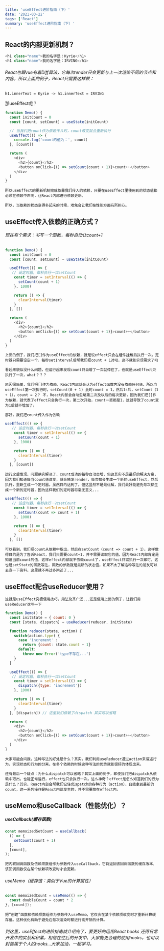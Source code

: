 ```yaml
---
title: 'useEffect进阶指南（下）'
date: '2021-03-22'
tags: ['React']
summary: 'useEffect进阶指南（下）'
---
```


## React的内部更新机制？

```js
<h1 class="name">我的名字是：Kyrie</h1>
<h1 class="name">我的名字是：IRVING</h1>
```

###### React也跟vue有着Diff算法，它每次render只会更新与上一次渲染不同的节点和内容，所以上面的例子，React只需要这样做：

`h1.innerText = Kyrie -> h1.innerText = IRVING`

那useEffect呢？

```js
function Demo() {
  const initCount = 0
  const [count, setCount] = useState(initCount)

  // 当我们把count作为依赖传入时，count改变就会重新执行
  useEffect(() => {
    console.log('count的值为：', count)
  }, [count])

  return (
    <div>
      <h2>{count}</h2>
      <button onClick={() => setCount(count + 1)}>count++</button>
    </div>
  )
}
```

`所以useEffect的更新机制完成依靠我们传入的依赖，只要在useEffect里使用到的状态值都必须在依赖中声明，让React内部进行依赖更新。`

`所以，当依赖的状态变得多起来的时候，难免会让我们在性能方面有所担心。`

## useEffect传入依赖的正确方式？

###### 现在有个需求：书写一个函数，每秒自动让count+1

```js
function Demo() {
  const initCount = 0
  const [count, setCount] = useState(initCount)

  useEffect(() => {
   // 设定时器，每秒执行一次setCount
    const timer = setInterval(() => {
      setCount(count + 1)
    }, 1000)

    return () => {
      clearInterval(timer)
    }
  }, [])

  return (
    <div>
      <h2>{count}</h2>
      <button onClick={() => setCount(count + 1)}>count++</button>
    </div>
  )
}
```

`上面的例子，我们把[]作为useEffect的依赖，就是说effect只会在组件挂载后执行一次。定时器只需要设定一个，每秒setInterval后帮我们把count + 1对吧，这不就能实现需求了吗`

`看起来貌似没什么问题，但运行起来发现count只自增了一次就停住了，也就是useEffect只执行了一次，what？？？`

`原因很简单，我们把[]作为依赖，React内部就会认为effect函数内没有依赖任何值，所以当useEffect第一次执行时，setCount(0 + 1) 此时count = 1，然后1s后，setCount（1 + 1），count = 2？ 不，React内部会自动忽略第二次及以后的每次更新，因为我们把[]作为依赖，就代表了effect只会执行一次，第二次开始，count一直都是1，这就导致了count变为1后就不增加了。`

`那好，我们把count传入作为依赖`

```js
useEffect(() => {
   // 设定时器，每秒执行一次setCount
    const timer = setInterval(() => {
      setCount(count + 1)
    }, 1000)

    return () => {
      clearInterval(timer)
    }
  }, [count])
```

`运行之后发现，问题确实解决了，count成功的每秒自动自增，但这其实不是最好的解决方案，因为我们知道每当count值改变，就会触发render，每次都会生成一个新的useEffect，然后执行，重新生成一个定时器，虽然目的达到了，但这显然不是最优解，我们最好能避免每次都生成一个新的定时器，因为这样我们的定时器将毫无意义...`

```js
useEffect(() => {
   // 设定时器，每秒执行一次setCount
    const timer = setInterval(() => {
      setCount(count => count + 1)
    }, 1000)

    return () => {
      clearInterval(timer)
    }
  }, [])
```

`可以看到，我们把count从依赖中取出，然后在setCount（count => count + 1），这样做得目的是为了告诉React，我们只需要count+1，并不需要读取它的值，因为React内部肯定是知道当前count的值，这样effect内部就不依赖count了，useEffect只需执行一次即可，这也是setState的函数写法，函数的参数就是最新的状态值，如果不太了解这种写法的朋友可以去查一下资料，这里就不再过多阐述了...`

## useEffect配合useReducer使用？

`这就是useEffect究极使用技巧，用法及其广泛...还是使用上面的例子，让我们用useReducer改写一下`

```js
function Demo() {
  const initState = { count: 0 }
  const [state, dispatch] = useReducer(reducer, initState)

  function reducer(state, action) {
    switch(action.type) {
      case 'increment' :
        return {count: state.count + 1}
      default:
        throw new Error('type不存在...')
    }
  }

  useEffect(() => {
   // 设定时器，每秒执行一次setCount
    const timer = setInterval(() => {
      dispatch({type: 'increment'})
    }, 1000)

    return () => {
      clearInterval(timer)
    }
  }, [dispatch]) // 这里我们依赖了dispatch 其实可以省略

  return (
    <div>
      <h2>{count}</h2>
      <button onClick={() => setCount(count + 1)}>count++</button>
    </div>
  )
}
```

`大家可能会问我，这种写法的好处是什么？其实，我们利用useReducer通过action来描述行为，实现状态和行为的分离，在多个依赖的时候这种写法的优势就能很好的体现出来。`

`还有最后一个疑点：为什么dispatch可以省略？其实上面的例子，即使我们把dispatch从依赖中取出，也能正常运行，effect也只会执行一次。这么神奇？effect是怎么知道我们的行为是什么？其实，React内部会帮我们记住dispatch的各种行为（action），且能拿到最新的count，这一系列操作是React内部发生的，并不需要放在effect内。`

## useMemo和useCallback（性能优化）？

##### useCallback(缓存函数)

```js
const memoizedSetCount = useCallback(
  () => {
    setCount(count + 1)
  },
  [count],
);
```

`把内联回调函数及依赖项数组作为参数传入useCallback，它将返回该回调函数的缓存版本，该回调函数仅在某个依赖项改变时才会更新。`

###### useMemo（缓存值：类似于Vue的计算属性）

```js
const memoizedCount = useMemo(() => {
  const doubleCount = count * 2
}, [count]);
```

`把“创建”函数和依赖项数组作为参数传入useMemo，它仅会在某个依赖项改变时才重新计算缓存值。这种优化有助于避免在每次渲染时都进行高开销的计算。`

###### 到这里，useEffect的进阶指南就介绍完了，要更好的运用React hooks 还得日常开发中的实战和积累，相信在往后的开发中，大家能更合理的使用hooks，也可以封装属于个人的hooks...大家加油，一起学习。
